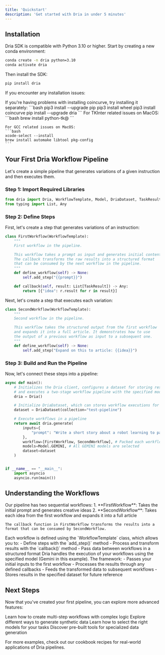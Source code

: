 ```yaml
---
title: 'Quickstart'
description: 'Get started with Dria in under 5 minutes'
---
```


## Installation

Dria SDK is compatible with Python 3.10 or higher. Start by creating a new conda environment:

```bash
conda create -n dria python=3.10
conda activate dria
```

Then install the SDK:

```bash
pip install dria
```

If you encounter any installation issues:

<AccordionGroup>
  <Accordion icon="triangle-exclamation" title="Coincurve Installation Issues">
    If you're having problems with installing coincurve, try installing it separately:
    ```bash
    pip3 install --upgrade pip
    pip3 install wheel
    pip3 install coincurve
    pip install --upgrade dria
    ```
  </Accordion>
  <Accordion icon="apple" title="MacOS Specific Issues">
    For TKInter related issues on MacOS:
    ```bash
    brew install python-tk@<version>
    ```
    
    For GCC related issues on MacOS:
    ```bash
    xcode-select --install
    brew install automake libtool pkg-config
    ```
  </Accordion>
</AccordionGroup>

## Your First Dria Workflow Pipeline

Let's create a simple pipeline that generates variations of a given instruction and then executes them.

### Step 1: Import Required Libraries

```python
from dria import Dria, WorkflowTemplate, Model, DriaDataset, TaskResult
from typing import List, Any
```

### Step 2: Define Steps

First, let's create a step that generates variations of an instruction:

```python
class FirstWorkflow(WorkflowTemplate):
    """
    First workflow in the pipeline.

    This workflow takes a prompt as input and generates initial content.
    The callback transforms the raw results into a structured format
    that can be consumed by the next workflow in the pipeline.
    """
    def define_workflow(self) -> None:
        self.add_step("{{prompt}}")

    def callback(self, result: List[TaskResult]) -> Any:
        return [{"idea": r.result for r in result}]

```

Next, let's create a step that executes each variation:

```python
class SecondWorkflow(WorkflowTemplate):
    """
    Second workflow in the pipeline.

    This workflow takes the structured output from the first workflow
    and expands it into a full article. It demonstrates how to use
    the output of a previous workflow as input to a subsequent one.
    """
    def define_workflow(self) -> None:
        self.add_step("Expand on this to article: {{idea}}")
```

### Step 3: Build and Run the Pipeline

Now, let's connect these steps into a pipeline:

```python
async def main():
    # Initializes the Dria client, configures a dataset for storing results,
    # and executes a two-stage workflow pipeline with the specified model.
    dria = Dria()

    # Initialize DriaDataset, which can stores workflow executions for data accessibility.
    dataset = DriaDataset(collection="test-pipeline")

    # Execute workflows in a pipeline
    return await dria.generate(
        inputs={
            "prompt": "Write a short story about a robot learning to paint" # Initial prompt for first workflow
        },
        workflow=[FirstWorkflow, SecondWorkflow], # Packed each workflow as list
        models=Model.GEMINI, # All GEMINI models are selected
        dataset=dataset
    )


if __name__ == "__main__":
    import asyncio
    asyncio.run(main())
```
## Understanding the Workflows

<Steps>
  <Step title="Workflow Structure">
    Our pipeline has two sequential workflows:
    1. **FirstWorkflow**: Takes the initial prompt and generates creative ideas
    2. **SecondWorkflow**: Takes each idea from the first workflow and expands it into a full article
    
    The callback function in FirstWorkflow transforms the results into a format that can be consumed by SecondWorkflow.
  </Step>
  <Step title="Workflow Templates">
    Each workflow is defined using the `WorkflowTemplate` class, which allows you to:
    - Define steps with the `add_step()` method
    - Process and transform results with the `callback()` method
    - Pass data between workflows in a structured format
  </Step>
  <Step title="Model Execution">
    Dria handles the execution of your workflows using the specified model (Gemini in this example). The framework:
    - Passes your initial inputs to the first workflow
    - Processes the results through any defined callbacks
    - Feeds the transformed data to subsequent workflows
    - Stores results in the specified dataset for future reference
  </Step>
</Steps>


## Next Steps

Now that you've created your first pipeline, you can explore more advanced features:

<CardGroup cols={2}>
  <Card
    title="Complex Workflows"
    icon="diagram-project"
    href="/how-to/workflows/"
  >
    Learn how to create multi-step workflows with complex logic
  </Card>
  <Card
    title="Data Generators"
    icon="database"
    href="/how-to/data_generators/"
  >
    Explore different ways to generate synthetic data
  </Card>
  <Card
    title="Model Selection"
    icon="robot"
    href="/how-to/selecting_models/"
  >
    Learn how to select the right models for your tasks
  </Card>
  <Card
    title="Factory Tools"
    icon="toolbox"
    href="/factory/simple/"
  >
    Discover pre-built tools for specialized data generation
  </Card>
</CardGroup>

For more examples, check out our cookbook recipes for real-world applications of Dria pipelines.
